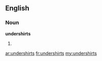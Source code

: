 ==English==

===Noun===
'''undershirts'''

# {{plural of|[[undershirt]]}}

[[ar:undershirts]]
[[fr:undershirts]]
[[my:undershirts]]